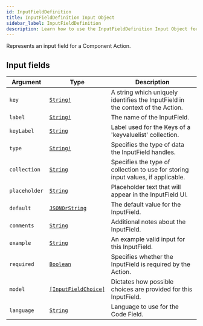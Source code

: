 ```yaml
---
id: InputFieldDefinition
title: InputFieldDefinition Input Object
sidebar_label: InputFieldDefinition
description: Learn how to use the InputFieldDefinition Input Object for Builder's API.
---
```


Represents an input field for a Component Action.

## Input fields

| Argument      | Type                                                                 | Description                                                                      |
| ------------- | -------------------------------------------------------------------- | -------------------------------------------------------------------------------- |
| `key`         | [`String!`](/composer/builder/api/schema/scalar/String.mdx)                            | A string which uniquely identifies the InputField in the context of the Action.  |
| `label`       | [`String!`](/composer/builder/api/schema/scalar/String.mdx)                            | The name of the InputField.                                                      |
| `keyLabel`    | [`String`](/composer/builder/api/schema/scalar/String.mdx)                             | Label used for the Keys of a 'keyvaluelist' collection.                          |
| `type`        | [`String!`](/composer/builder/api/schema/scalar/String.mdx)                            | Specifies the type of data the InputField handles.                               |
| `collection`  | [`String`](/composer/builder/api/schema/scalar/String.mdx)                             | Specifies the type of collection to use for storing input values, if applicable. |
| `placeholder` | [`String`](/composer/builder/api/schema/scalar/String.mdx)                             | Placeholder text that will appear in the InputField UI.                          |
| `default`     | [`JSONOrString`](/composer/builder/api/schema/scalar/JSONOrString.mdx)                 | The default value for the InputField.                                            |
| `comments`    | [`String`](/composer/builder/api/schema/scalar/String.mdx)                             | Additional notes about the InputField.                                           |
| `example`     | [`String`](/composer/builder/api/schema/scalar/String.mdx)                             | An example valid input for this InputField.                                      |
| `required`    | [`Boolean`](/composer/builder/api/schema/scalar/Boolean.mdx)                           | Specifies whether the InputField is required by the Action.                      |
| `model`       | [`[InputFieldChoice]`](/composer/builder/api/schema/input_object/InputFieldChoice.mdx) | Dictates how possible choices are provided for this InputField.                  |
| `language`    | [`String`](/composer/builder/api/schema/scalar/String.mdx)                             | Language to use for the Code Field.                                              |
